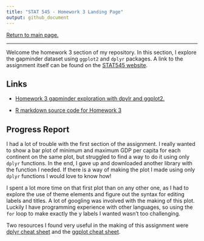 ```yaml
---
title: "STAT 545 - Homework 3 Landing Page"
output: github_document
---
```


[Return to main page.](https://github.com/HScheiber/STAT545-hw-Scheiber-Hayden/blob/master/README.md "Main page")

---

Welcome the homework 3 section of my repository. In this section, I explore the gapminder dataset using `ggplot2` and `dplyr` packages. A link to the assignment itself can be found on the [STAT545 website](http://stat545.com/hw03_dplyr-and-more-ggplot2.html).

## Links

- [Homework 3 gapminder exploration with dpylr and ggplot2.](/hw03/dplyr_manipulation.md)

- [R markdown source code for Homework 3](/hw03/dplyr_manipulation.Rmd)

## Progress Report

I had a lot of trouble with the first section of the assignment. I really wanted to show a bar plot of minimum and maximum GDP per capita for each continent on the same plot, but struggled to find a way to do it using only `dplyr` functions. In the end, I gave up and downloaded another library with the function I needed. If there is a way of making the plot I made using only `dplyr` functions I would love to know how!

I spent a lot more time on that first plot than on any other one, as I had to explore the use of theme elements and figure out the syntax for editing labels and titles. A lot of googling was involved with the making of this plot. Luckily I have programming experience with other languages, so using the `for` loop to make exactly the y labels I wanted wasn't too challenging.

Two resources I found very useful in the making of this assignment were [dplyr cheat sheet](https://www.rstudio.com/wp-content/uploads/2015/02/data-wrangling-cheatsheet.pdf) and the [ggplot cheat sheet](https://www.rstudio.com/wp-content/uploads/2015/03/ggplot2-cheatsheet.pdf).